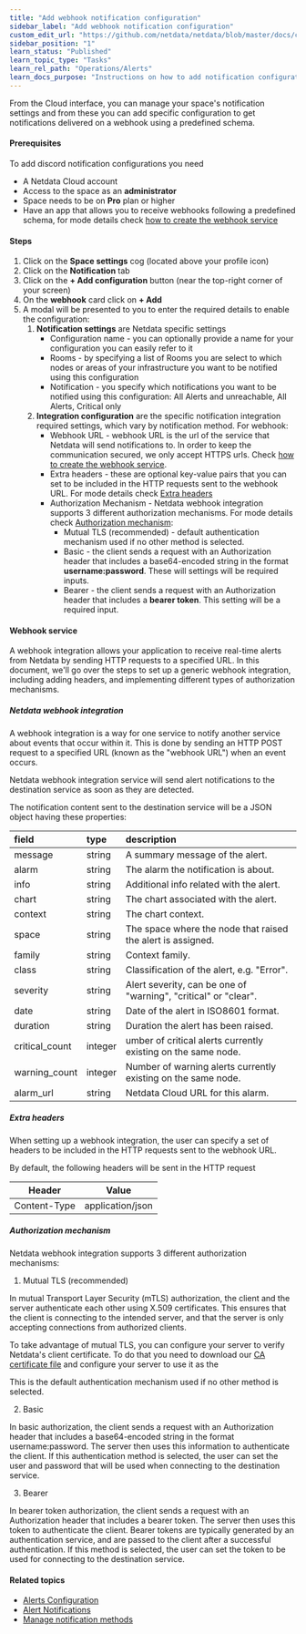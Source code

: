 ```yaml
---
title: "Add webhook notification configuration"
sidebar_label: "Add webhook notification configuration"
custom_edit_url: "https://github.com/netdata/netdata/blob/master/docs/cloud/alerts-notifications/add-webhook-notification-configuration.md"
sidebar_position: "1"
learn_status: "Published"
learn_topic_type: "Tasks"
learn_rel_path: "Operations/Alerts"
learn_docs_purpose: "Instructions on how to add notification configuration for webhook"
---
```


From the Cloud interface, you can manage your space's notification settings and from these you can add specific configuration to get notifications delivered on a webhook using a predefined schema.

#### Prerequisites

To add discord notification configurations you need

- A Netdata Cloud account
- Access to the space as an **administrator**
- Space needs to be on **Pro** plan or higher
- Have an app that allows you to receive webhooks following a predefined schema, for mode details check [how to create the webhook service](#webhook-service)

#### Steps

1. Click on the **Space settings** cog (located above your profile icon)
1. Click on the **Notification** tab
1. Click on the **+ Add configuration** button (near the top-right corner of your screen)
1. On the **webhook** card click on **+ Add**
1. A modal will be presented to you to enter the required details to enable the configuration:
   1. **Notification settings** are Netdata specific settings
      - Configuration name - you can optionally provide a name for your configuration  you can easily refer to it
      - Rooms - by specifying a list of Rooms you are select to which nodes or areas of your infrastructure you want to be notified using this configuration
      - Notification - you specify which notifications you want to be notified using this configuration: All Alerts and unreachable, All Alerts, Critical only
   1. **Integration configuration** are the specific notification integration required settings, which vary by notification method. For webhook:
      - Webhook URL - webhook URL is the url of the service that Netdata will send notifications to. In order to keep the communication secured, we only accept HTTPS urls. Check [how to create the webhook service](#webhook-service).
      - Extra headers - these are optional key-value pairs that you can set to be included in the HTTP requests sent to the webhook URL. For mode details check [Extra headers](#extra-headers)
      - Authorization Mechanism - Netdata webhook integration supports 3 different authorization mechanisms. For mode details check [Authorization mechanism](#authorization-mechanism):
         - Mutual TLS (recommended) - default authentication mechanism used if no other method is selected.
         - Basic - the client sends a request with an Authorization header that includes a base64-encoded string in the format **username:password**. These will settings will be required inputs.
         - Bearer - the client sends a request with an Authorization header that includes a **bearer token**. This setting will be a required input.

#### Webhook service

A webhook integration allows your application to receive real-time alerts from Netdata by sending HTTP requests to a specified URL. In this document, we'll go over the steps to set up a generic webhook integration, including adding headers, and implementing different types of authorization mechanisms.

##### Netdata webhook integration

A webhook integration is a way for one service to notify another service about events that occur within it. This is done by sending an HTTP POST request to a specified URL (known as the "webhook URL") when an event occurs.

Netdata webhook integration service will send alert notifications to the destination service as soon as they are detected.

The notification content sent to the destination service will be a JSON object having these properties:

| field   | type   | description |
| :--     | :--    | :--         |
| message | string | A summary message of the alert. |
| alarm | string | The alarm the notification is about. |
| info | string | Additional info related with the alert. |
| chart | string | The chart associated with the alert. |
| context | string | The chart context. |
| space | string | The space where the node that raised the alert is assigned. |
| family | string | Context family. |
| class | string | Classification of the alert, e.g. "Error". |
| severity | string | Alert severity, can be one of "warning", "critical" or "clear". |
| date | string | Date of the alert in ISO8601 format. |
| duration | string |  Duration the alert has been raised. |
| critical_count | integer | umber of critical alerts currently existing on the same node. |
| warning_count | integer | Number of warning alerts currently existing on the same node. |
| alarm_url | string | Netdata Cloud URL for this alarm. |

##### Extra headers

When setting up a webhook integration, the user can specify a set of headers to be included in the HTTP requests sent to the webhook URL.

By default, the following headers will be sent in the HTTP request

|            **Header**            | **Value**                 |
|:-------------------------------:|-----------------------------|
|     Content-Type             | application/json        |

##### Authorization mechanism

Netdata webhook integration supports 3 different authorization mechanisms:

1. Mutual TLS (recommended)

In mutual Transport Layer Security (mTLS) authorization, the client and the server authenticate each other using X.509 certificates. This ensures that the client is connecting to the intended server, and that the server is only accepting connections from authorized clients.

To take advantage of mutual TLS, you can configure your server to verify Netdata's client certificate. To do that you need to download our [CA certificate file](http://localhost) and configure your server to use it as the

This is the default authentication mechanism used if no other method is selected.

2. Basic

In basic authorization, the client sends a request with an Authorization header that includes a base64-encoded string in the format username:password. The server then uses this information to authenticate the client. If this authentication method is selected, the user can set the user and password that will be used when connecting to the destination service.

3. Bearer

In bearer token authorization, the client sends a request with an Authorization header that includes a bearer token. The server then uses this token to authenticate the client. Bearer tokens are typically generated by an authentication service, and are passed to the client after a successful authentication. If this method is selected, the user can set the token to be used for connecting to the destination service.

#### Related topics

- [Alerts Configuration](/docs/nightly/concepts/health-monitoring)
- [Alert Notifications](/docs/nightly/operations/alerts/alert-notifications)
- [Manage notification methods](/docs/nightly/operations/alerts/manage-notification-methods)
